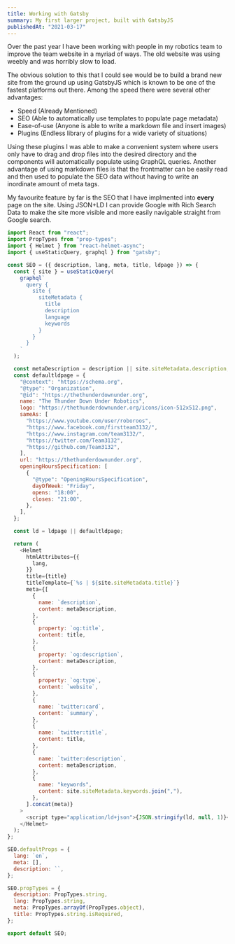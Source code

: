 ```yaml
---
title: Working with Gatsby
summary: My first larger project, built with GatsbyJS
publishedAt: "2021-03-17"
---
```


Over the past year I have been working with people in my robotics team to improve the team website in a myriad of ways. The old website was using weebly and was horribly slow to load.

The obvious solution to this that I could see would be to build a brand new site from the ground up using GatsbyJS which is known to be one of the fastest platforms out there. Among the speed there were several other advantages:

- Speed (Already Mentioned)
- SEO (Able to automatically use templates to populate page metadata)
- Ease-of-use (Anyone is able to write a markdown file and insert images)
- Plugins (Endless library of plugins for a wide variety of situations)

Using these plugins I was able to make a convenient system where users only have to drag and drop files into the desired directory and the components will automatically populate using GraphQL queries. Another advantage of using markdown files is that the frontmatter can be easily read and then used to populate the SEO data without having to write an inordinate amount of meta tags.

My favourite feature by far is the SEO that I have implmented into **every** page on the site. Using JSON+LD I can provide Google with Rich Search Data to make the site more visible and more easily navigable straight from Google search.

```js
import React from "react";
import PropTypes from "prop-types";
import { Helmet } from "react-helmet-async";
import { useStaticQuery, graphql } from "gatsby";

const SEO = ({ description, lang, meta, title, ldpage }) => {
  const { site } = useStaticQuery(
    graphql`
      query {
        site {
          siteMetadata {
            title
            description
            language
            keywords
          }
        }
      }
    `
  );

  const metaDescription = description || site.siteMetadata.description;
  const defaultldpage = {
    "@context": "https://schema.org",
    "@type": "Organization",
    "@id": "https://thethunderdownunder.org",
    name: "The Thunder Down Under Robotics",
    logo: "https://thethunderdownunder.org/icons/icon-512x512.png",
    sameAs: [
      "https://www.youtube.com/user/roboroos",
      "https://www.facebook.com/firstteam3132/",
      "https://www.instagram.com/team3132/",
      "https://twitter.com/Team3132",
      "https://github.com/Team3132",
    ],
    url: "https://thethunderdownunder.org",
    openingHoursSpecification: [
      {
        "@type": "OpeningHoursSpecification",
        dayOfWeek: "Friday",
        opens: "18:00",
        closes: "21:00",
      },
    ],
  };

  const ld = ldpage || defaultldpage;

  return (
    <Helmet
      htmlAttributes={{
        lang,
      }}
      title={title}
      titleTemplate={`%s | ${site.siteMetadata.title}`}
      meta={[
        {
          name: `description`,
          content: metaDescription,
        },
        {
          property: `og:title`,
          content: title,
        },
        {
          property: `og:description`,
          content: metaDescription,
        },
        {
          property: `og:type`,
          content: `website`,
        },
        {
          name: `twitter:card`,
          content: `summary`,
        },
        {
          name: `twitter:title`,
          content: title,
        },
        {
          name: `twitter:description`,
          content: metaDescription,
        },
        {
          name: "keywords",
          content: site.siteMetadata.keywords.join(","),
        },
      ].concat(meta)}
    >
      <script type="application/ld+json">{JSON.stringify(ld, null, 1)}</script>
    </Helmet>
  );
};

SEO.defaultProps = {
  lang: `en`,
  meta: [],
  description: ``,
};

SEO.propTypes = {
  description: PropTypes.string,
  lang: PropTypes.string,
  meta: PropTypes.arrayOf(PropTypes.object),
  title: PropTypes.string.isRequired,
};

export default SEO;
```
